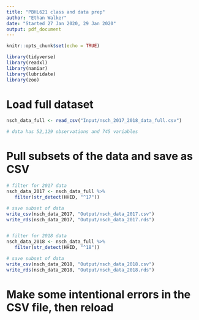 ```yaml
---
title: "PBHL621 class and data prep"
author: "Ethan Walker"
date: "Started 27 Jan 2020, 29 Jan 2020"
output: pdf_document
---
```


```r
knitr::opts_chunk$set(echo = TRUE)
```

```r
library(tidyverse)
library(readxl)
library(naniar)
library(lubridate)
library(zoo)
```

# Load full dataset
```r
nsch_data_full <- read_csv("Input/nsch_2017_2018_data_full.csv")

# data has 52,129 observations and 745 variables
```

# Pull subsets of the data and save as CSV
```r
# filter for 2017 data
nsch_data_2017 <- nsch_data_full %>% 
   filter(str_detect(HHID, "^17"))

# save subset of data
write_csv(nsch_data_2017, "Output/nsch_data_2017.csv")
write_rds(nsch_data_2017, "Output/nsch_data_2017.rds")


# filter for 2018 data
nsch_data_2018 <- nsch_data_full %>% 
   filter(str_detect(HHID, "^18"))

# save subset of data
write_csv(nsch_data_2018, "Output/nsch_data_2018.csv")
write_rds(nsch_data_2018, "Output/nsch_data_2018.rds")
```

# Make some intentional errors in the CSV file, then reload
```r

```

